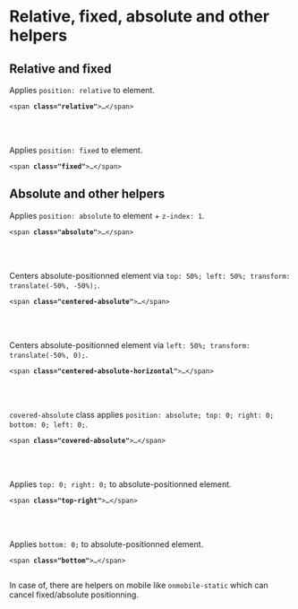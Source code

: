 
<Meta title="Front-End helpers / Absolute - Fixed - Relative" />

# Relative, fixed, absolute and other helpers

## Relative and fixed

<div class="flex flex-spacebetween mb2 onmobile-flex-column">
  <div class="w49 flex-self-vcenter">
    Applies <code>position: relative</code> to element.
  </div>
  <div class="w49">
    <pre class=" language-markup prismjs"><code>&lt;span <strong>class="relative"</strong>&gt;…&lt;/span&gt;
</code></pre>
  </div>
</div>

<br /><br />

<div class="flex flex-spacebetween mb2 onmobile-flex-column">
  <div class="w49 flex-self-vcenter">
    Applies <code>position: fixed</code> to element.
  </div>
  <div class="w49">
    <pre class=" language-markup prismjs"><code>&lt;span <strong>class="fixed"</strong>&gt;…&lt;/span&gt;
</code></pre>
  </div>
</div>

## Absolute and other helpers

<div class="flex flex-spacebetween mb2 onmobile-flex-column">
  <div class="w49 flex-self-vcenter">
    Applies <code>position: absolute</code> to element + <code>z-index: 1</code>.
  </div>
  <div class="w49">
    <pre class=" language-markup prismjs"><code>&lt;span <strong>class="absolute"</strong>&gt;…&lt;/span&gt;
</code></pre>
  </div>
</div>

<br /><br />

<div class="flex flex-spacebetween mb2 onmobile-flex-column">
  <div class="w49 flex-self-vcenter">
    Centers absolute-positionned element via <code>top: 50%; left: 50%; transform: translate(-50%, -50%);</code>.
  </div>
  <div class="w49">
    <pre class=" language-markup prismjs"><code>&lt;span <strong>class="centered-absolute"</strong>&gt;…&lt;/span&gt;
</code></pre>
  </div>
</div>

<br /><br />

<div class="flex flex-spacebetween mb2 onmobile-flex-column">
  <div class="w49 flex-self-vcenter">
    Centers absolute-positionned element via <code>left: 50%; transform: translate(-50%, 0);</code>.
  </div>
  <div class="w49">
    <pre class=" language-markup prismjs"><code>&lt;span <strong>class="centered-absolute-horizontal"</strong>&gt;…&lt;/span&gt;
</code></pre>
  </div>
</div>

<br /><br />

<div class="flex flex-spacebetween mb2 onmobile-flex-column">
  <div class="w49 flex-self-vcenter">
    <code>covered-absolute</code> class applies <code>position: absolute; top: 0; right: 0; bottom: 0; left: 0;</code>.
  </div>
  <div class="w49">
    <pre class=" language-markup prismjs"><code>&lt;span <strong>class="covered-absolute"</strong>&gt;…&lt;/span&gt;
</code></pre>
  </div>
</div>

<br /><br />

<div class="flex flex-spacebetween mb2 onmobile-flex-column">
  <div class="w49 flex-self-vcenter">
    Applies <code>top: 0; right: 0;</code> to absolute-positionned element.
  </div>
  <div class="w49">
    <pre class=" language-markup prismjs"><code>&lt;span <strong>class="top-right"</strong>&gt;…&lt;/span&gt;
</code></pre>
  </div>
</div>

<br /><br />

<div class="flex flex-spacebetween mb2 onmobile-flex-column">
	<div class="w49 flex-self-vcenter">
	  Applies <code>bottom: 0;</code> to absolute-positionned element.
	</div>
  <div class="w49">
	  <pre class=" language-markup prismjs"><code>&lt;span <strong>class="bottom"</strong>&gt;…&lt;/span&gt;
  </code></pre>
	</div>
</div>

In case of, there are helpers on mobile like <code>onmobile-static</code> which can cancel fixed/absolute positionning.


